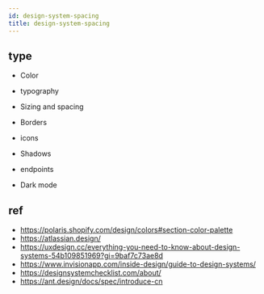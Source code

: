 ```yaml
---
id: design-system-spacing
title: design-system-spacing
---
```


## type

- Color
- typography
- Sizing and spacing
- Borders
- icons
- Shadows
- endpoints

- Dark mode

## ref

- https://polaris.shopify.com/design/colors#section-color-palette
- https://atlassian.design/
- https://uxdesign.cc/everything-you-need-to-know-about-design-systems-54b109851969?gi=9baf7c73ae8d
- https://www.invisionapp.com/inside-design/guide-to-design-systems/
- https://designsystemchecklist.com/about/
- https://ant.design/docs/spec/introduce-cn


